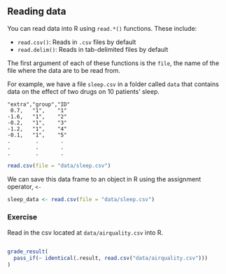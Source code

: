 ## Reading data

You can read data into R using `read.*()` functions. These include:

* `read.csv()`: Reads in `.csv` files by default
* `read.delim()`: Reads in tab-delimited files by default

The first argument of each of these functions is the `file`, the name of the file where the data are to be read from. 

For example, we have a file `sleep.csv` in a folder called `data` that contains data on the effect of two drugs on 10 patients' sleep.

```
"extra","group","ID"
 0.7,   "1",    "1"
-1.6,   "1",    "2"
-0.2,   "1",    "3"
-1.2,   "1",    "4"
-0.1,   "1",    "5"
.        .       . 
.        .       . 
.        .       . 
```

```r
read.csv(file = "data/sleep.csv")
```

We can save this data frame to an object in R using the assignment operator, `<-`

```r
sleep_data <- read.csv(file = "data/sleep.csv")
```

### Exercise

Read in the csv located at `data/airquality.csv` into R.

```r

```

```r
grade_result(
  pass_if(~ identical(.result, read.csv("data/airquality.csv")))
)
```







